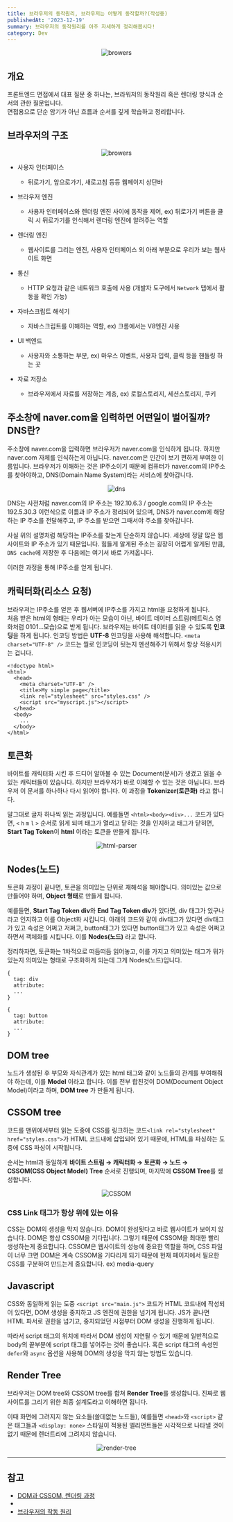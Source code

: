 ```yaml
---
title: 브라우저의 동작원리, 브라우저는 어떻게 동작할까?(작성중)
publishedAt: '2023-12-19'
summary: 브라우저의 동작원리를 아주 자세하게 정리해봅시다!
category: Dev
---
```


<p align='center'>
  <img src='/blog/img/browers.png' width='auto' alt='browers' />
</p>

## 개요

프론트엔드 면접에서 대표 질문 중 하나는, 브라워저의 동작원리 혹은 렌더링 방식과 순서의 관한 질문입니다.<br/>
면접용으로 단순 암기가 아닌 흐름과 순서를 깊게 학습하고 정리합니다.

## 브라우저의 구조

<p align='center'>
  <img src='/blog/img/browers.png' width='auto' alt='browers' />
</p>

- 사용자 인터페이스

  - 뒤로가기, 앞으로가기, 새로고침 등등 웹페이지 상단바

- 브라우저 엔진

  - 사용자 인터페이스와 렌더링 엔진 사이에 동작을 제어, ex) 뒤로가기 버튼을 클릭 시 뒤로가기를 인식해서 렌더링 엔진에 알려주는 역할

- 렌더링 엔진

  - 웹사이트를 그리는 엔진, 사용자 인터페이스 외 아래 부분으로 우리가 보는 웹사이트 화면

- 통신

  - HTTP 요청과 같은 네트워크 호출에 사용 (개발자 도구에서 `Network` 탭에서 활동을 확인 가능)

- 자바스크립트 해석기

  - 자바스크립트를 이해하는 역할, ex) 크롬에서는 V8엔진 사용

- UI 백엔드

  - 사용자와 소통하는 부분, ex) 마우스 이벤트, 사용자 입력, 클릭 등을 핸들링 하는 곳

- 자료 저장소

  - 브라우저에서 자료를 저장하는 계층, ex) 로컬스토리지, 세션스토리지, 쿠키

## 주소창에 naver.com을 입력하면 어떤일이 벌어질까? DNS란?

주소창에 naver.com을 입력하면 브라우저가 naver.com을 인식하게 됩니다.
하지만 naver.com 자체를 인식하는게 아닙니다. naver.com은 인간이 보기 편하게 부여한 이름입니다.
브라우저가 이해하는 것은 IP주소이기 때문에 컴퓨터가 naver.com의 IP주소를 찾아야하고, DNS(Domain Name System)라는 서비스에 찾아갑니다.

<p align='center'>
  <img src='/blog/img/dns.png' width='auto' alt='dns' />
</p>

DNS는 사전처럼 naver.com의 IP 주소는 192.10.6.3 / google.com의 IP 주소는 192.5.30.3 이런식으로 이름과 IP 주소가 정리되어 있으며,
DNS가 naver.com에 해당하는 IP 주소를 전달해주고, IP 주소를 받으면 그때서야 주소를 찾아갑니다.

사실 위의 설명처럼 해당하는 IP주소를 찾는게 단순하지 않습니다. 세상에 정말 많은 웹사이트와 IP 주소가 있기 때문입니다.
힘들게 알게된 주소는 굉장히 어렵게 알게된 만큼, `DNS cache`에 저장한 후 다음에는 여기서 바로 가져옵니다.

이러한 과정을 통해 IP주소를 얻게 됩니다.

## 캐릭터화(리소스 요청)

브라우저는 IP주소를 얻은 후 웹서버에 IP주소를 가지고 html을 요청하게 됩니다.<br/>
처음 받은 html의 형태는 우리가 아는 모습이 아닌, 바이트 데이터 스트림(메트릭스 영화처럼 0101...모습)으로 받게 됩니다.
브라우저는 바이트 데이터를 읽을 수 있도록 **인코딩**을 하게 됩니다. 인코딩 방법은 **UTF-8** 인코딩을 사용해 해석합니다.
`<meta charset="UTF-8" />` 코드는 뭘로 인코딩이 됫는지 멘션해주기 위해서 항상 적용시키는 겁니다.

```tsx {4}
<!doctype html>
<html>
  <head>
    <meta charset="UTF-8" />
    <title>My simple page</title>
    <link rel="stylesheet" src="styles.css" />
    <script src="myscript.js"></script>
  </head>
  <body>
    ...
  </body>
</html>
```

## 토큰화

바이트를 캐릭터화 시킨 후 드디어 알아볼 수 있는 Document(문서)가 생겼고 읽을 수 있는 캐릭터들이 있습니다.
하지만 브라우저가 바로 이해할 수 있는 것은 아닙니다. 브라우저 이 문서를 하나하나 다시 읽어야 합니다.
이 과정을 **Tokenizer(토큰화)** 라고 합니다.

말그대로 글자 하나씩 읽는 과정입니다. 예를들면 `<html><body><div>...` 코드가 있다면, `<` `h` `m` `l` `>` 순서로 읽게 되며
태그가 열리고 닫히는 것을 인지하고 태그가 닫히면, **Start Tag Token**이 **html** 이라는 토큰을 만들게 됩니다.

<p align='center'>
  <img src='/blog/img/html-parser.png' width='auto' alt='html-parser' />
</p>

## Nodes(노드)

토큰화 과정이 끝나면, 토큰을 의미있는 단위로 재해석을 해야합니다. 의미있는 값으로 만들어야 하며, **Object 형태**로 만들게 됩니다.

예를들면, **Start Tag Token div**와 **End Tag Token div**가 있다면, div 태그가 있구나라고 인지하고 이를 Object화 시킵니다.
아래의 코드와 같이 div태그가 있다면 div태그가 있고 속성은 어쩌고 저쩌고, button태그가 있다면 button태그가 있고 속성은 어쩌고 하면서
객체화를 시킵니다. 이를 **Nodes(노드)** 라고 합니다.

정리하자면, 토큰화는 1차적으로 떠듬떠듬 읽어놓고, 이를 가지고 의미있는 태그가 뭐가 있는지 의미있는 형태로 구조화하게 되는데 그게 Nodes(노드)입니다.

```
{
  tag: div
  attribute:
  ...
}

{
  tag: button
  attribute:
  ...
}
```

## DOM tree

노드가 생성된 후 부모와 자식관계가 있는 html 태그와 같이 노드들의 관계를 부여해줘야 하는데, 이를 **Model** 이라고 합니다.
이를 전부 합친것이 DOM(Document Object Model)이라고 하며, **DOM tree** 가 만들게 됩니다.

## CSSOM tree

코드를 맨위에서부터 읽는 도중에 CSS를 링크하는 코드`<link rel="stylesheet" href="styles.css">`가
HTML 코드내에 삽입되어 있기 때문에, HTML을 파싱하는 도중에 CSS 파싱이 시작됩니다.

순서는 html과 동일하게 **바이트 스트림 → 캐릭터화 → 토큰화 → 노드 → CSSOM(CSS Object Model) Tree** 순서로 진행되며,
마지막에 **CSSOM Tree**를 생성합니다.

<p align='center'>
  <img src='/blog/img/cssom.png' width='auto' alt='CSSOM' />
</p>

### CSS Link 태그가 항상 위에 있는 이유

CSS는 DOM의 생성을 막지 않습니다. DOM이 완성됫다고 바로 웹사이트가 보이지 않습니다. DOM은 항상 CSSOM을 기다립니다.
그렇기 때문에 CSSOM을 최대한 빨리 생성하는게 중요합니다. CSSOM은 웹사이트의 성능에 중요한 역할을 하며, CSS 파일이 너무 크면 DOM은 계속
CSSOM을 기다리게 되기 때문에 현재 페이지에서 필요한 CSS를 구분하여 만드는게 중요합니다. ex) media-query

## Javascript

CSS와 동일하게 읽는 도중 `<script src="main.js">` 코드가 HTML 코드내에 작성되어 있다면, DOM 생성을 중지하고
JS 엔진에 권한을 넘기게 됩니다. JS가 끝나면 HTML 파서로 권한을 넘기고, 중지되었던 시점부터 DOM 생성을 진행하게 됩니다.

따라서 script 태그의 위치에 따라서 DOM 생성이 지연될 수 있기 때문에 일반적으로 body의 끝부분에 script 태그를 넣어주는 것이 좋습니다.
혹은 script 태그의 속성인 `defer`와 `async` 옵션을 사용해 DOM의 생성을 막지 않는 방법도 있습니다.

## Render Tree

브라우저는 DOM tree와 CSSOM tree를 합쳐 **Render Tree**를 생성합니다.
진짜로 웹사이트를 그리기 위한 최종 설계도라고 이해하면 됩니다. <br/>

이때 화면에 그려지지 않는 요소들(쓸데없는 노드들), 예를들면 `<head>`와 `<script>` 같은 태그들과 `<display: none>` 스타일이 적용된 엘리먼트들은 시각적으로 나타낼 것이 없기 때문에
렌더트리에 그려지지 않습니다.

<p align='center'>
  <img src='/blog/img/render-tree.png' width='auto' alt='render-tree' />
</p>

---

## 참고

- [DOM과 CSSOM, 렌더링 과정](https://www.youtube.com/watch?v=Mqh13dNI8jc)
- [](https://yozm.wishket.com/magazine/detail/1338/)
- [브라우저의 작동 원리](https://blog.haeyum.me/cs/web/frontend/Browser/)
